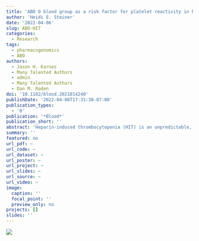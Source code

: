```yaml
---
title: 'ABO O blood group as a risk factor for platelet reactivity in heparin-induced thrombocytopenia'
author: 'Heidi E. Steiner'
date: '2022-04-06'
slug: ABO-HIT
categories:
  - Research
tags:
  - pharmacogenomics
  - ABO
authors: 
  - Jason H. Karnes
  - Many Talented Authors
  - admin
  - Many Talented Authors
  - Dan M. Roden
doi: '10.1182/blood.2021014240'
publishDate: '2022-04-06T17:31:38-07:00'
publication_types:
  - '0'
publication: '*Blood*'
publication_short: ''
abstract: 'Heparin-induced thrombocytopenia (HIT) is an unpredictable, potentially catastrophic adverse effect resulting from an immune response to platelet factor 4 (PF4)/heparin complexes. We performed a genome-wide association study (GWAS) with positive functional assay as the outcome in a large discovery cohort of patients divided into 3 groups: (1) functional assay-positive cases (n = 1269), (2) antibody-positive (functional assay-negative) controls (n = 1131), and (3) antibody-negative controls (n = 1766). Significant associations (α = 5 × 10−8) were investigated in a replication cohort (α = 0.05) of functional assay-confirmed HIT cases (n = 177), antibody-positive (function assay-negative) controls (n = 258), and antibody-negative controls (n = 351). We observed a strong association for positive functional assay with increasing PF4/heparin immunoglobulin-G (IgG) level (odds ratio [OR], 16.53; 95% confidence interval [CI], 13.83-19.74; P = 1.51 × 10−209) and female sex (OR, 1.15; 95% CI, 1.01-1.32; P = .034). The rs8176719 C insertion variant in ABO was significantly associated with positive functional assay status in the discovery cohort (frequency = 0.41; OR, 0.751; 95% CI, 0.682-0.828; P = 7.80 × 10−9) and in the replication cohort (OR, 0.467; 95% CI, 0.228-0.954; P = .0367). The rs8176719 C insertion, which encodes all non-O blood group alleles, had a protective effect, indicating that the rs8176719 C deletion and the O blood group were risk factors for HIT (O blood group OR, 1.42; 95% CI, 1.26-1.61; P = 3.09 × 10−8). Meta-analyses indicated that the ABO association was independent of PF4/heparin IgG levels and was stronger when functional assay-positive cases were compared with antibody-positive (functional assay-negative) controls than with antibody-negative controls. Sequencing and fine-mapping of ABO demonstrated that rs8176719 was the causal single nucleotide polymorphism (SNP). Our results clarify the biology underlying HIT pathogenesis with ramifications for prediction and may have important implications for related conditions, such as vaccine-induced thrombotic thrombocytopenia.'
summary: ''
featured: no
url_pdf: ~
url_code: ~
url_dataset: ~
url_poster: ~
url_project: ~
url_slides: ~
url_source: ~
url_video: ~
image:
  caption: ''
  focal_point: ''
  preview_only: no
projects: []
slides: ''
---
```


![](fig2.jpg)
